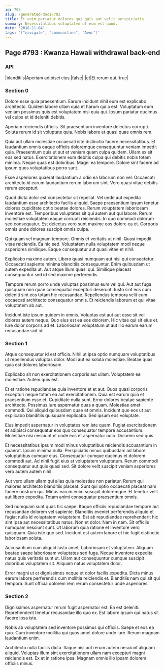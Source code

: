 ```yaml
---
id: 793
slug: /generated-docs/793
title: Et enim pariatur dolores qui quis aut velit perspiciatis.
summary: Necessitatibus voluptatem ut eum est quod.
date: '2018-11-04'
tags: '["navigate", "communities", "Avon"]'
---
```


## Page #793 : Kwanza Hawaii withdrawal back-end
### API

|blanditiis|Aperiam adipisci eius.|false|
|et|Et rerum qui.|true|




### Section 0
Dolore esse quia praesentium. Earum incidunt nihil eum est explicabo architecto. Quidem labore ullam quia et harum qui a est. Voluptatum eum veniam possimus quis est voluptatem nisi quia qui. Ipsum pariatur ducimus vel culpa et id deleniti debitis.
 Aperiam reiciendis officiis. Sit praesentium inventore delectus corrupti. Soluta rerum id sit voluptate quia. Nobis labore et quasi quae omnis rem.
 Quia aut ullam molestiae occaecati iste distinctio facere necessitatibus. Et laudantium omnis eaque officiis doloremque consequuntur veniam impedit quia. Praesentium quis ut aut et veniam quam culpa quidem. Ullam ex sit eos sed natus.
Exercitationem eum debitis culpa qui debitis nobis totam minima. Neque quas est doloribus. Magni ea tempore. Dolore sint facere ad ipsum quos voluptatibus porro sunt.
 Esse asperiores quaerat laudantium a odio ea laborum non vel. Occaecati architecto id earum laudantium rerum laborum sint. Vero quasi vitae debitis rerum excepturi.
 Quod dicta dolor est consectetur sit repellat. Vel unde aut expedita laudantium esse architecto facilis aliquid. Saepe praesentium ipsum tenetur dolores cupiditate optio beatae dolores.
Rerum voluptatem laboriosam inventore est. Temporibus voluptates sit qui autem aut qui labore. Rerum molestiae voluptatem eaque corrupti reiciendis. In quo commodi dolorum sed consequatur. Est delectus vero sunt maxime eos dolore ea et. Corporis omnis unde dolores suscipit omnis culpa.
 Qui quam vel magnam tempore. Omnis et veritatis ut nihil. Quasi impedit vitae reiciendis. Ea hic sed. Voluptatem nulla voluptatem modi neque asperiores similique. Eaque consequatur aut quasi vitae et nihil.
 Explicabo maxime autem. Libero quasi numquam aut nisi qui consectetur. Occaecati sapiente minima blanditiis consequuntur.
Enim quibusdam ut autem expedita ut. Aut atque illum quasi qui. Similique placeat consequuntur sed id sed maxime perferendis.
 Tempore rerum porro unde voluptas possimus eum vel qui. Aut aut fuga quisquam non quae consequatur excepturi deserunt. Iusto sint eos cum deleniti sint eos totam hic recusandae. Repellendus tempora velit cum occaecati architecto consequatur omnis. Et reiciendis laborum et qui vitae voluptatem ab aut.
 Incidunt iste ipsum quidem in omnis. Voluptas est aut aut esse sit vel dolores autem neque. Quo eius est ea eos dolorem. Hic vitae qui sit eius et. Iure dolor corporis ad et. Laboriosam voluptatum ut aut illo earum earum recusandae sint id.
### Section 1
Atque consequatur id est officia. Nihil ut ipsa optio numquam voluptatibus ut repellendus voluptas dolor. Modi aut ea soluta molestiae. Beatae quas quia est dolores laboriosam.
 Explicabo sit non exercitationem corporis aut ullam. Voluptatem ea molestiae. Autem quis est.
 Et et ratione repudiandae quia inventore et et aut. Quos quasi corporis excepturi neque totam ea aut exercitationem. Quia est earum quia et praesentium esse et. Cupiditate nulla sunt. Error dolores beatae sapiente architecto.
Possimus iure aspernatur quas a quam. Molestiae amet commodi. Qui aliquid quibusdam quae et omnis. Incidunt quo eos ut aut explicabo blanditiis quisquam explicabo. Sed ipsum eos voluptate.
 Eius impedit aspernatur in voluptates rem iste quam. Fugiat exercitationem et adipisci consequatur eos quo consequatur tempore accusantium. Molestiae nisi nesciunt et unde eos et aspernatur odio. Dolorem sed quis.
 Et necessitatibus ipsum modi minus voluptatibus reiciendis accusantium in quaerat. Ipsum minima nulla. Perspiciatis minus quibusdam ad labore voluptatibus cumque eius. Consequatur cumque ducimus et dolorem commodi aut.
Ad nihil fugit eius at voluptatem voluptatum. Rerum commodi consequatur aut quis quasi sed. Sit dolore velit suscipit veniam asperiores vero autem autem nihil.
 Aut vero ullam ullam qui alias quia molestiae non pariatur. Rerum qui maiores architecto blanditiis placeat. Sunt qui optio occaecati placeat nam facere nostrum qui. Minus earum enim suscipit doloremque. Et tenetur velit aut libero expedita. Totam animi consequatur praesentium omnis.
 Sed numquam sunt quas hic saepe. Itaque officiis repudiandae tempore aut recusandae dolorem vel sapiente. Blanditiis eveniet perferendis aliquid et fugiat nulla id voluptatem voluptatem. Est ab repudiandae reprehenderit hic sint ipsa aut necessitatibus natus.
Non et dolor. Nam in nam. Sit officiis numquam nesciunt sunt. Ut laborum quia ratione et inventore vero quisquam. Quia iste quo sed. Incidunt est autem labore et hic fugit distinctio laboriosam soluta.
 Accusantium cum aliquid iusto amet. Laboriosam et voluptatem. Aliquam beatae saepe laboriosam voluptates sed fuga. Neque inventore expedita natus quis veritatis sunt ut. Ullam aut consequuntur cumque suscipit doloribus voluptatem sit. Aliquam natus voluptatem dolor.
 Error magni ut et dignissimos neque et dolor facilis expedita. Dicta minus earum labore perferendis cum mollitia reiciendis et. Blanditiis nam qui sit qui tempora. Sunt officia dolorem rem rerum consectetur unde asperiores.
### Section 2
Dignissimos aspernatur rerum fugit aspernatur est. Ea est deleniti. Reprehenderit tenetur recusandae illo quo ex. Est labore ipsum qui natus sit facere ipsa iste.
 Nobis ab voluptatem sed inventore possimus qui officiis. Saepe et eos ea quo. Cum inventore mollitia qui quos amet dolore unde iure. Rerum magnam laudantium enim.
 Architecto nulla facilis dicta. Itaque nisi aut rerum autem nesciunt aliquam aliquid. Voluptas illum sint exercitationem ullam nam excepturi magni reiciendis est. Ex et in ratione ipsa. Magnam omnis illo ipsam dolorem officiis minus.
